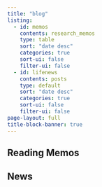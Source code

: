 ```yaml
---
title: "blog"
listing:
  - id: memos
    contents: research_memos
    type: table
    sort: "date desc"
    categories: true
    sort-ui: false
    filter-ui: false
  - id: lifenews
    contents: posts
    type: default
    sort: "date desc"
    categories: true
    sort-ui: false
    filter-ui: false
page-layout: full
title-block-banner: true
---
```


## Reading Memos

::: {#memos}
:::

## News

::: {#lifenews}
:::
